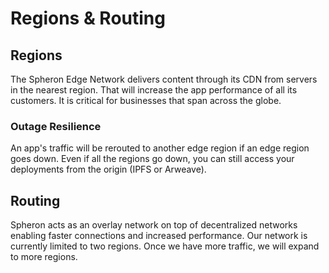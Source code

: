 # Regions & Routing

## Regions​
The Spheron Edge Network delivers content through its CDN from servers in the nearest region. That will increase the app performance of all its customers. It is critical for businesses that span across the globe.

### Outage Resilience
An app's traffic will be rerouted to another edge region if an edge region goes down. Even if all the regions go down, you can still access your deployments from the origin (IPFS or Arweave).

## Routing
Spheron acts as an overlay network on top of decentralized networks enabling faster connections and increased performance. Our network is currently limited to two regions. Once we have more traffic, we will expand to more regions.
